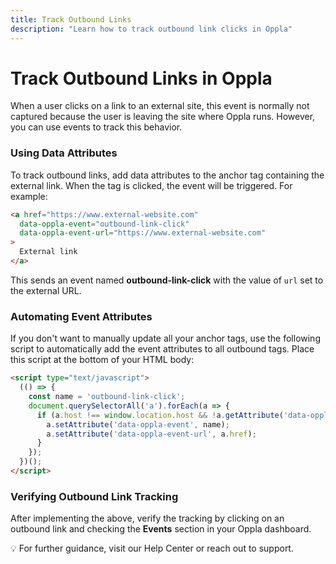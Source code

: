 ```yaml
---
title: Track Outbound Links
description: "Learn how to track outbound link clicks in Oppla"
---
```


# Track Outbound Links in Oppla

When a user clicks on a link to an external site, this event is normally not captured because the user is leaving the site where Oppla runs. However, you can use events to track this behavior.

### Using Data Attributes

To track outbound links, add data attributes to the anchor tag containing the external link. When the tag is clicked, the event will be triggered. For example:

```html
<a href="https://www.external-website.com"
  data-oppla-event="outbound-link-click"
  data-oppla-event-url="https://www.external-website.com"
>
  External link
</a>
```

This sends an event named **outbound-link-click** with the value of `url` set to the external URL.

### Automating Event Attributes

If you don't want to manually update all your anchor tags, use the following script to automatically add the event attributes to all outbound tags. Place this script at the bottom of your HTML body:

```html
<script type="text/javascript">
  (() => {
    const name = 'outbound-link-click';
    document.querySelectorAll('a').forEach(a => {
      if (a.host !== window.location.host && !a.getAttribute('data-oppla-event')) {
        a.setAttribute('data-oppla-event', name);
        a.setAttribute('data-oppla-event-url', a.href);
      }
    });
  })();
</script>
```

### Verifying Outbound Link Tracking

After implementing the above, verify the tracking by clicking on an outbound link and checking the **Events** section in your Oppla dashboard.

💡 For further guidance, visit our Help Center or reach out to support. 